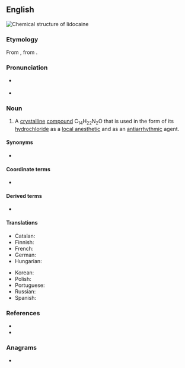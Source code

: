 {{also|lidocaïne}}
==English==
[[File:Lidocaine.svg|thumb|Chemical structure of '''lidocaine''']]
{{wikipedia}}

===Etymology===
From {{af|en|acetanilide|-o-|-caine|alt1=(acetani)lid(e)}}, from {{m|en|cocaine}}.

===Pronunciation===
* {{a|RP}} {{IPA|en|/ˈlɪd.ə(ʊ).keɪn/}}
* {{a|GA}} {{IPA|en|/ˈlaɪ.dəˌkeɪn/}}

===Noun===
{{en-noun|~}}

# {{lb|en|pharmaceutical drug}} A [[crystalline]] [[compound]] C<sub>14</sub>H<sub>22</sub>N<sub>2</sub>O that is used in the form of its [[hydrochloride]] as a [[local anesthetic]] and as an [[antiarrhythmic]] agent.

====Synonyms====
* {{l|en|lignocaine}}

====Coordinate terms====
* {{l|en|denatonium}} {{gloss|a similar compound with an additional benzyl group}}

====Derived terms====
* {{l|en|lidocaine hydrochloride}}

====Translations====
{{trans-top|local anesthetic}}
* Catalan: {{t|ca|lidocaïna|f}}
* Finnish: {{t+|fi|lidokaiini}}
* French: {{t+|fr|lidocaïne|f}}
* German: {{t+|de|Lidocain|n}}
* Hungarian: {{t|hu|lidokain}}
{{trans-mid}}
* Korean: {{t|ko|리도카인}}
* Polish: {{t+|pl|lidokaina|f}}
* Portuguese: {{t|pt|lidocaína|f}}
* Russian: {{t|ru|лидокаи́н}}
* Spanish: {{t|es|lidocaína|f}}
{{trans-bottom}}

===References===
* {{R:Lexico}}
* {{R:Merriam-Webster Online}}

===Anagrams===
* {{anagrams|en|a=acdeiilno|oleacinid}}